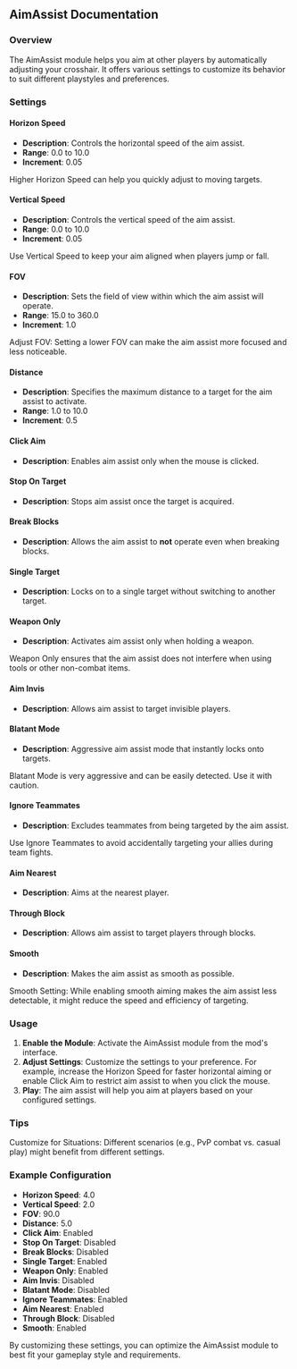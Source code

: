 
## AimAssist Documentation

### Overview
The AimAssist module helps you aim at other players by automatically adjusting your crosshair. It offers various settings to customize its behavior to suit different playstyles and preferences.

### Settings

#### Horizon Speed
- **Description**: Controls the horizontal speed of the aim assist.
- **Range**: 0.0 to 10.0
- **Increment**: 0.05

<Callout type="default" emoji="️👾">
Higher Horizon Speed can help you quickly adjust to moving targets.
</Callout>

#### Vertical Speed
- **Description**: Controls the vertical speed of the aim assist.
- **Range**: 0.0 to 10.0
- **Increment**: 0.05

<Callout type="default" emoji="️👾">
Use Vertical Speed to keep your aim aligned when players jump or fall.
</Callout>

#### FOV
- **Description**: Sets the field of view within which the aim assist will operate.
- **Range**: 15.0 to 360.0
- **Increment**: 1.0

<Callout type="info" emoji="️🚀">
Adjust FOV: Setting a lower FOV can make the aim assist more focused and less noticeable.
</Callout>

#### Distance
- **Description**: Specifies the maximum distance to a target for the aim assist to activate.
- **Range**: 1.0 to 10.0
- **Increment**: 0.5

#### Click Aim
- **Description**: Enables aim assist only when the mouse is clicked.


#### Stop On Target
- **Description**: Stops aim assist once the target is acquired.

#### Break Blocks
- **Description**: Allows the aim assist to **not** operate even when breaking blocks.

#### Single Target
- **Description**: Locks on to a single target without switching to another target.

#### Weapon Only
- **Description**: Activates aim assist only when holding a weapon.

<Callout type="info" emoji="️🚀">
Weapon Only ensures that the aim assist does not interfere when using tools or other non-combat items.
</Callout>

#### Aim Invis
- **Description**: Allows aim assist to target invisible players.

#### Blatant Mode
- **Description**: Aggressive aim assist mode that instantly locks onto targets.

<Callout type="error" emoji="️🚫">
Blatant Mode is very aggressive and can be easily detected. Use it with caution.
</Callout>

#### Ignore Teammates
- **Description**: Excludes teammates from being targeted by the aim assist.

<Callout type="default" emoji="️👾">
Use Ignore Teammates to avoid accidentally targeting your allies during team fights.
</Callout>

#### Aim Nearest
- **Description**: Aims at the nearest player.

#### Through Block
- **Description**: Allows aim assist to target players through blocks.

#### Smooth
- **Description**: Makes the aim assist as smooth as possible.

<Callout type="info" emoji="️🚀">
Smooth Setting: While enabling smooth aiming makes the aim assist less detectable, it might reduce the speed and efficiency of targeting.
</Callout>

### Usage
1. **Enable the Module**: Activate the AimAssist module from the mod's interface.
2. **Adjust Settings**: Customize the settings to your preference. For example, increase the Horizon Speed for faster horizontal aiming or enable Click Aim to restrict aim assist to when you click the mouse.
3. **Play**: The aim assist will help you aim at players based on your configured settings.

### Tips
<Callout type="default" emoji="️🚀">
Customize for Situations: Different scenarios (e.g., PvP combat vs. casual play) might benefit from different settings.
</Callout>

### Example Configuration
- **Horizon Speed**: 4.0
- **Vertical Speed**: 2.0
- **FOV**: 90.0
- **Distance**: 5.0
- **Click Aim**: Enabled
- **Stop On Target**: Disabled
- **Break Blocks**: Disabled
- **Single Target**: Enabled
- **Weapon Only**: Enabled
- **Aim Invis**: Disabled
- **Blatant Mode**: Disabled
- **Ignore Teammates**: Enabled
- **Aim Nearest**: Enabled
- **Through Block**: Disabled
- **Smooth**: Enabled

By customizing these settings, you can optimize the AimAssist module to best fit your gameplay style and requirements.
